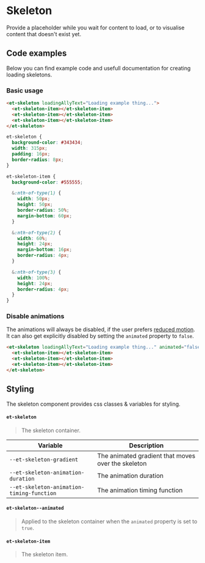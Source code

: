 # Skeleton

Provide a placeholder while you wait for content to load, or to visualise content that doesn't exist yet.

## Code examples

Below you can find example code and usefull documentation for creating loading skeletons.

### Basic usage

```html
<et-skeleton loadingAllyText="Loading example thing...">
  <et-skeleton-item></et-skeleton-item>
  <et-skeleton-item></et-skeleton-item>
  <et-skeleton-item></et-skeleton-item>
</et-skeleton>
```

```scss
et-skeleton {
  background-color: #343434;
  width: 315px;
  padding: 16px;
  border-radius: 8px;
}

et-skeleton-item {
  background-color: #555555;

  &:nth-of-type(1) {
    width: 50px;
    height: 50px;
    border-radius: 50%;
    margin-bottom: 60px;
  }

  &:nth-of-type(2) {
    width: 60%;
    height: 24px;
    margin-bottom: 16px;
    border-radius: 4px;
  }

  &:nth-of-type(3) {
    width: 100%;
    height: 24px;
    border-radius: 4px;
  }
}
```

### Disable animations

The animations will always be disabled, if the user prefers [reduced motion](https://developer.mozilla.org/en-US/docs/Web/CSS/@media/prefers-reduced-motion).
It can also get explicitly disabled by setting the `animated` property to `false`.

```html
<et-skeleton loadingAllyText="Loading example thing..." animated="false">
  <et-skeleton-item></et-skeleton-item>
  <et-skeleton-item></et-skeleton-item>
  <et-skeleton-item></et-skeleton-item>
</et-skeleton>
```

## Styling

The skeleton component provides css classes & variables for styling.

#### `et-skeleton`

> The skeleton container.

| Variable                                  | Description                                        |
| ----------------------------------------- | -------------------------------------------------- |
| `--et-skeleton-gradient`                  | The animated gradient that moves over the skeleton |
| `--et-skeleton-animation-duration`        | The animation duration                             |
| `--et-skeleton-animation-timing-function` | The animation timing function                      |

#### `et-skeleton--animated`

> Applied to the skeleton container when the `animated` property is set to `true`.

#### `et-skeleton-item`

> The skeleton item.


<ArgsTable story={PRIMARY_STORY} />
